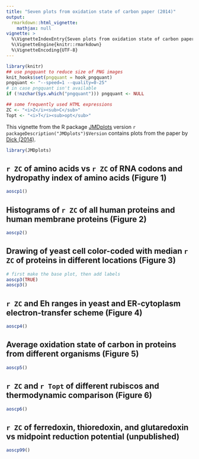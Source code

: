 ```yaml
---
title: "Seven plots from oxidation state of carbon paper (2014)"
output: 
  rmarkdown::html_vignette:
    mathjax: null
vignette: >
  %\VignetteIndexEntry{Seven plots from oxidation state of carbon paper (2014)}
  %\VignetteEngine{knitr::rmarkdown}
  %\VignetteEncoding{UTF-8}
---
```


```r
library(knitr)
## use pngquant to reduce size of PNG images
knit_hooks$set(pngquant = hook_pngquant)
pngquant <- "--speed=1 --quality=0-25"
# in case pngquant isn't available
if (!nzchar(Sys.which("pngquant"))) pngquant <- NULL 
```

```r
## some frequently used HTML expressions
ZC <- "<i>Z</i><sub>C</sub>"
Topt <- "<i>T</i><sub>opt</sub>"
```

This vignette from the R package [JMDplots](https://github.com/jedick/JMDplots) version `r packageDescription("JMDplots")$Version` contains plots from the paper by <a href="https://doi.org/10.1098/rsif.2013.1095" title="Average oxidation state of carbon in proteins">Dick (2014)</a>.

```r
library(JMDplots)
```

## `r ZC` of amino acids vs `r ZC` of RNA codons and hydropathy index of amino acids (Figure 1)
```r
aoscp1()
```

## Histograms of `r ZC` of all human proteins and human membrane proteins (Figure 2)
```r
aoscp2()
```

## Drawing of yeast cell color-coded with median `r ZC` of proteins in different locations (Figure 3)
```r
# first make the base plot, then add labels
aoscp3(TRUE)
aoscp3()
```

## `r ZC` and Eh ranges in yeast and ER-cytoplasm electron-transfer scheme (Figure 4)
```r
aoscp4()
```

## Average oxidation state of carbon in proteins from different organisms (Figure 5)
```r
aoscp5()
```

## `r ZC` and `r Topt` of different rubiscos and thermodynamic comparison (Figure 6)
```r
aoscp6()
```

## `r ZC` of ferredoxin, thioredoxin, and glutaredoxin vs midpoint reduction potential (unpublished)
```r
aoscp99()
```

